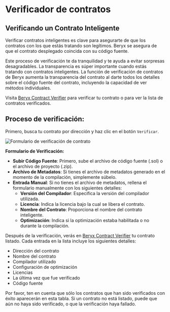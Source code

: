 # Verificador de contratos

## Verificando un Contrato Inteligente

Verificar contratos inteligentes es clave para asegurarte de que los contratos con los que estás tratando son legítimos. Beryx se asegura de que el contrato desplegado coincida con su código fuente.

Este proceso de verificación te da tranquilidad y te ayuda a evitar sorpresas desagradables. La transparencia es súper importante cuando estás tratando con contratos inteligentes. La función de verificación de contratos de Beryx aumenta la transparencia del contrato al darte todos los detalles sobre el código fuente del contrato, incluyendo la capacidad de ver métodos individuales.

Visita [Beryx Contract Verifier](https://beryx.io/contract_verifier) para verificar tu contrato o para ver la lista de contratos verificados.

## Proceso de verificación:

Primero, busca tu contrato por dirección y haz clic en el botón `Verificar`.

![Formulario de verificación de contrato](./assets/image-15.webp)

**Formulario de Verificación:**

- **Subir Código Fuente**: Primero, sube el archivo de código fuente (.sol) o el archivo de proyecto (.zip).
- **Archivo de Metadatos**: Si tienes el archivo de metadatos generado en el momento de la compilación, simplemente súbelo.
- **Entrada Manual**: Si no tienes el archivo de metadatos, rellena el formulario manualmente con los siguientes detalles:
  - **Versión del Compilador**: Especifica la versión del compilador utilizada.
  - **Licencia**: Indica la licencia bajo la cual se libera el contrato.
  - **Nombre del Contrato**: Proporciona el nombre del contrato inteligente.
  - **Optimización**: Indica si la optimización estaba habilitada o no durante la compilación.

Después de la verificación, verás en [Beryx Contract Verifier](https://beryx.io/contract_verifier) tu contrato listado. Cada entrada en la lista incluye los siguientes detalles:

- Dirección del contrato
- Nombre del contrato
- Compilador utilizado
- Configuración de optimización
- Licencias
- La última vez que fue verificado
- Código fuente

Por favor, ten en cuenta que sólo los contratos que han sido verificados con éxito aparecerán en esta tabla. Si un contrato no está listado, puede que aún no haya sido verificado, o que la verificación haya fallado.


